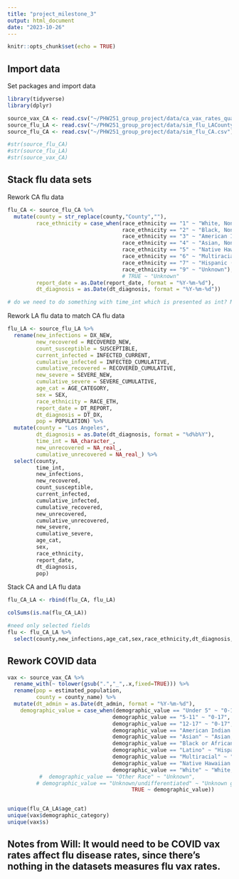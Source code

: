 ```yaml
---
title: "project_milestone_3"
output: html_document
date: "2023-10-26"
---
```


```r
knitr::opts_chunk$set(echo = TRUE)
```

## Import data

Set packages and import data

```r
library(tidyverse)
library(dplyr)

source_vax_CA <- read.csv("~/PHW251_group_project/data/ca_vax_rates_quarter.csv")
source_flu_LA <- read.csv("~/PHW251_group_project/data/sim_flu_LACounty_pop.csv")
source_flu_CA <- read.csv("~/PHW251_group_project/data/sim_flu_CA.csv")

#str(source_flu_CA)
#str(source_flu_LA)
#str(source_vax_CA)
```


## Stack flu data sets

Rework CA flu data

```r
flu_CA <- source_flu_CA %>%
  mutate(county = str_replace(county,"County",""),
         race_ethnicity = case_when(race_ethnicity == "1" ~ "White, Non-Hispanic",
                                    race_ethnicity == "2" ~ "Black, Non-Hispanic",
                                    race_ethnicity == "3" ~ "American Indian or Alaska Native, Non-Hispanic",
                                    race_ethnicity == "4" ~ "Asian, Non-Hispanic",
                                    race_ethnicity == "5" ~ "Native Hawaiian or Pacific Islander, Non-Hispanic",
                                    race_ethnicity == "6" ~ "Multiracial (two or more of above races), Non-Hispanic",
                                    race_ethnicity == "7" ~ "Hispanic (any race)",
                                    race_ethnicity == "9" ~ "Unknown"),
                                    # TRUE ~ "Unknown"
         report_date = as.Date(report_date, format = "%Y-%m-%d"),
         dt_diagnosis = as.Date(dt_diagnosis, format = "%Y-%m-%d"))

# do we need to do something with time_int which is presented as int? Maybe as.Date
```

Rework LA flu data to match CA flu data

```r

flu_LA <- source_flu_LA %>%
  rename(new_infections = DX_NEW,
         new_recovered = RECOVERED_NEW,
         count_susceptible = SUSCEPTIBLE,
         current_infected = INFECTED_CURRENT,
         cumulative_infected = INFECTED_CUMULATIVE,
         cumulative_recovered = RECOVERED_CUMULATIVE,
         new_severe = SEVERE_NEW,
         cumulative_severe = SEVERE_CUMULATIVE,
         age_cat = AGE_CATEGORY,
         sex = SEX,
         race_ethnicity = RACE_ETH,
         report_date = DT_REPORT,
         dt_diagnosis = DT_DX,
         pop = POPULATION) %>%
  mutate(county = "Los Angeles",
         dt_diagnosis = as.Date(dt_diagnosis, format = "%d%b%Y"),
         time_int = NA_character_,
         new_unrecovered = NA_real_,
         cumulative_unrecovered = NA_real_) %>%
  select(county,
         time_int,
         new_infections,
         new_recovered,
         count_susceptible,
         current_infected,
         cumulative_infected,
         cumulative_recovered,
         new_unrecovered,
         cumulative_unrecovered,
         new_severe,
         cumulative_severe,
         age_cat,
         sex,
         race_ethnicity,
         report_date,
         dt_diagnosis,
         pop)

```

Stack CA and LA flu data

```r

flu_CA_LA <- rbind(flu_CA, flu_LA)

colSums(is.na(flu_CA_LA))

#need only selected fields
flu <- flu_CA_LA %>%
  select(county,new_infections,age_cat,sex,race_ethnicity,dt_diagnosis,pop)
```

## Rework COVID data

```r

vax <- source_vax_CA %>%
  rename_with(~ tolower(gsub(".","_",.x,fixed=TRUE))) %>%
  rename(pop = estimated_population,
         county = county_name) %>%
  mutate(dt_admin = as.Date(dt_admin, format = "%Y-%m-%d"),
    demographic_value = case_when(demographic_value == "Under 5" ~ "0-17",
                                 demographic_value == "5-11" ~ "0-17",
                                 demographic_value == "12-17" ~ "0-17",
                                 demographic_value == "American Indian or Alaska Native" ~ "American Indian or Alaska Native, Non-Hispanic",
                                 demographic_value == "Asian" ~ "Asian, Non-Hispanic",
                                 demographic_value == "Black or African American" ~ "Black, Non-Hispanic",
                                 demographic_value == "Latino" ~ "Hispanic (any race)",
                                 demographic_value == "Multiracial" ~ "Multiracial (two or more of above races), Non-Hispanic",
                                 demographic_value == "Native Hawaiian or Other Pacific Islander" ~ "Native Hawaiian or Pacific Islander, Non-Hispanic",
                                 demographic_value == "White" ~ "White, Non-Hispanic",
          #  demographic_value == "Other Race" ~ "Unknown",
         # demographic_value == "Unknown/undifferentiated" ~ "Unknown gender", or as NA since we don't have such data in flu 
                                       TRUE ~ demographic_value))


unique(flu_CA_LA$age_cat)
unique(vax$demographic_category)
unique(vax$s)
```

## Notes from Will:  It would need to be COVID vax rates affect flu disease rates, since there's nothing in the datasets measures flu vax rates.